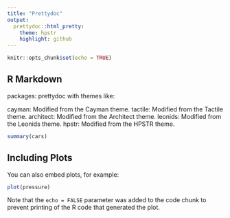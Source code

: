 ```yaml
---
title: "Prettydoc"
output:
  prettydoc::html_pretty:
    theme: hpstr
    highlight: github
---
```


```r
knitr::opts_chunk$set(echo = TRUE)
```

## R Markdown

packages:
prettydoc with themes like: 

cayman: Modified from the Cayman theme.
tactile: Modified from the Tactile theme.
architect: Modified from the Architect theme.
leonids: Modified from the Leonids theme.
hpstr: Modified from the HPSTR theme.



```r
summary(cars)
```

## Including Plots

You can also embed plots, for example:

```r
plot(pressure)
```

Note that the `echo = FALSE` parameter was added to the code chunk to prevent printing of the R code that generated the plot.
